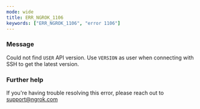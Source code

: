 ```yaml
---
mode: wide
title: ERR_NGROK_1106
keywords: ["ERR_NGROK_1106", "error 1106"]
---
```


### Message

Could not find `USER` API version. Use `VERSION` as user when connecting with SSH to get the latest version.

### Further help

If you're having trouble resolving this error, please reach out to [support@ngrok.com](mailto:support@ngrok.com?subject=Help%20with%20ERR_NGROK_1106)
